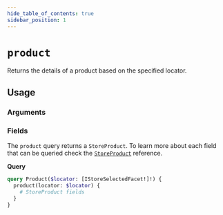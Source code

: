 ```yaml
---
hide_table_of_contents: true
sidebar_position: 1
---
```



# `product`

Returns the details of a product based on the specified locator.

<div className="grid grid-cols-2 gap-20">

<div>

## Usage

### Arguments

<PropsComponent
      name="locator"
      type="IStoreSelectedFacet"
      description="An array of selected search facets."
      required="true"
    />

<PropsComponent
      name="key"
      type="String"
      description="ISelectedStoreFacet property. property. To query information of a product by its SKU ID, use key:'id'."
      required="true"
    />

<PropsComponent
      name="value"
      type="String"
      description="ISelectedStoreFacet property. property. To query information of a product that has SKU ID 123, use value:'123'."
      required="true"
    />

### Fields

The `product` query returns a `StoreProduct`. To learn more about each field that can be queried check the <a href="/reference/api/objects#storeproduct">`StoreProduct`</a> reference.

</div>
<div>


**Query**

```graphql
query Product($locator: [IStoreSelectedFacet!]!) {
  product(locator: $locator) {
    # StoreProduct fields
  }
}
```
</div>
</div>
